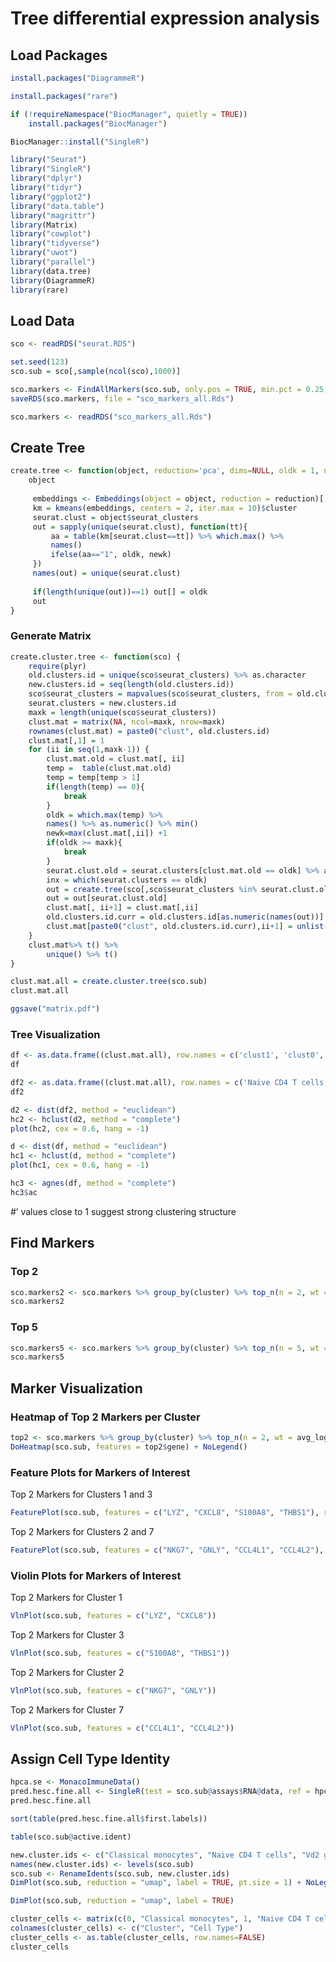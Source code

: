 # Tree differential expression analysis

## Load Packages

```r
install.packages("DiagrammeR")
```

```r
install.packages("rare")
```

```r
if (!requireNamespace("BiocManager", quietly = TRUE))
    install.packages("BiocManager")

BiocManager::install("SingleR")
```

```r
library("Seurat")
library("SingleR")
library("dplyr")
library("tidyr")
library("ggplot2")
library("data.table")
library("magrittr")
library(Matrix)
library("cowplot")
library("tidyverse")
library("uwot")
library("parallel")
library(data.tree)
library(DiagrammeR)
library(rare)
```

## Load Data

```r
sco <- readRDS("seurat.RDS")
```

```r
set.seed(123)
sco.sub = sco[,sample(ncol(sco),1000)]
```

```r
sco.markers <- FindAllMarkers(sco.sub, only.pos = TRUE, min.pct = 0.25, logfc.threshold = 0.25)
saveRDS(sco.markers, file = "sco_markers_all.Rds")
```

```r
sco.markers <- readRDS("sco_markers_all.Rds")
```


## Create Tree

```r
create.tree <- function(object, reduction='pca', dims=NULL, oldk = 1, newk = 2) {
    object
    
     embeddings <- Embeddings(object = object, reduction = reduction)[, dims]
     km = kmeans(embeddings, centers = 2, iter.max = 10)$cluster
     seurat.clust = object$seurat_clusters
     out = sapply(unique(seurat.clust), function(tt){
         aa = table(km[seurat.clust==tt]) %>% which.max() %>%
         names() 
         ifelse(aa=="1", oldk, newk)
     }) 
     names(out) = unique(seurat.clust)
     
     if(length(unique(out))==1) out[] = oldk
     out
}
```

### Generate Matrix

```r
create.cluster.tree <- function(sco) {
    require(plyr)
    old.clusters.id = unique(sco$seurat_clusters) %>% as.character
    new.clusters.id = seq(length(old.clusters.id))
    sco$seurat_clusters = mapvalues(sco$seurat_clusters, from = old.clusters.id, to = new.clusters.id)
    seurat.clusters = new.clusters.id
    maxk = length(unique(sco$seurat_clusters))
    clust.mat = matrix(NA, ncol=maxk, nrow=maxk)
    rownames(clust.mat) = paste0("clust", old.clusters.id) 
    clust.mat[,1] = 1
    for (ii in seq(1,maxk-1)) {
        clust.mat.old = clust.mat[, ii] 
        temp =  table(clust.mat.old) 
        temp = temp[temp > 1]
        if(length(temp) == 0){ 
            break
        }
        oldk = which.max(temp) %>% 
        names() %>% as.numeric() %>% min()
        newk=max(clust.mat[,ii]) +1
        if(oldk >= maxk){ 
            break
        }
        seurat.clust.old = seurat.clusters[clust.mat.old == oldk] %>% as.character
        inx = which(seurat.clusters == oldk)
        out = create.tree(sco[,sco$seurat_clusters %in% seurat.clust.old], reduction="pca", oldk, newk, dims = 1:20)
        out = out[seurat.clust.old]
        clust.mat[, ii+1] = clust.mat[,ii]
        old.clusters.id.curr = old.clusters.id[as.numeric(names(out))]
        clust.mat[paste0("clust", old.clusters.id.curr),ii+1] = unlist(out)
    }
    clust.mat%>% t() %>%
        unique() %>% t()
}

```

```r
clust.mat.all = create.cluster.tree(sco.sub)
clust.mat.all
```

```r
ggsave("matrix.pdf")
```


### Tree Visualization

```r
df <- as.data.frame((clust.mat.all), row.names = c('clust1', 'clust0', 'clust4', 'clust2', 'clust9', 'clust7', 'clust8', 'clust3', 'clust5', 'clust6', 'clust11', 'clust14', 'clust10', 'clust15', 'clust13', 'clust12', 'clust16'))
df
```

```r
df2 <- as.data.frame((clust.mat.all), row.names = c('Naive CD4 T cells', 'Classical monocytes', 'Terminal effector CD8 T cells', 'Vd2 gd T cells', 'Th2 cells', 'Th17 cells', 'Natural killer cells', 'Intermediate monocytes', 'Myeloid dendritic cells', 'Naive B cells', 'Non classical monocytes', 'Switched memory B cells', 'Th1 cells', 'Naive CD8 T cells', 'Central memory CD8 T cells', 'Th1/Th17 cells', 'Effector memory CD8 T cells'))
df2
```

```r
d2 <- dist(df2, method = "euclidean")
hc2 <- hclust(d2, method = "complete")
plot(hc2, cex = 0.6, hang = -1)
```


```r
d <- dist(df, method = "euclidean")
hc1 <- hclust(d, method = "complete")
plot(hc1, cex = 0.6, hang = -1)
```

```r
hc3 <- agnes(df, method = "complete")
hc3$ac
```
#' values close to 1 suggest strong clustering structure

## Find Markers

### Top 2

```r
sco.markers2 <- sco.markers %>% group_by(cluster) %>% top_n(n = 2, wt = avg_logFC)
sco.markers2
```
### Top 5

```r
sco.markers5 <- sco.markers %>% group_by(cluster) %>% top_n(n = 5, wt = avg_logFC)
sco.markers5
```

## Marker Visualization

### Heatmap of Top 2 Markers per Cluster

```r
top2 <- sco.markers %>% group_by(cluster) %>% top_n(n = 2, wt = avg_logFC)
DoHeatmap(sco.sub, features = top2$gene) + NoLegend()
```

### Feature Plots for Markers of Interest

Top 2 Markers for Clusters 1 and 3
```r
FeaturePlot(sco.sub, features = c("LYZ", "CXCL8", "S100A8", "THBS1"), reduction = "umap", label = TRUE, ncol = 2)
```

Top 2 Markers for Clusters 2 and 7
```r
FeaturePlot(sco.sub, features = c("NKG7", "GNLY", "CCL4L1", "CCL4L2"), reduction = "umap", label = TRUE, ncol = 2)
```

### Violin Plots for Markers of Interest

Top 2 Markers for Cluster 1
```r
VlnPlot(sco.sub, features = c("LYZ", "CXCL8"))
```

Top 2 Markers for Cluster 3
```r
VlnPlot(sco.sub, features = c("S100A8", "THBS1"))
```

Top 2 Markers for Cluster 2
```r
VlnPlot(sco.sub, features = c("NKG7", "GNLY"))
```

Top 2 Markers for Cluster 7
```r
VlnPlot(sco.sub, features = c("CCL4L1", "CCL4L2"))
```

## Assign Cell Type Identity

```r
hpca.se <- MonacoImmuneData()
pred.hesc.fine.all <- SingleR(test = sco.sub@assays$RNA@data, ref = hpca.se, labels = hpca.se$label.fine)
pred.hesc.fine.all
```

```r
sort(table(pred.hesc.fine.all$first.labels))
```

```r
table(sco.sub@active.ident)
```

```r
new.cluster.ids <- c("Classical monocytes", "Naive CD4 T cells", "Vd2 gd T cells", "Intermediate monocytes", "Terminal effector CD8 T cells", "Myeloid dendritic cells", "Naive B cells", "Th17 cells", "Natural killer cells", "Th2 cells", "Th1 cells", "Non classical monocytes", "Th1/Th17 cells", "Central memory CD8 T cells", "Switched memory B cells", "Naive CD8 T cells", "Effector memory CD8 T cells")
names(new.cluster.ids) <- levels(sco.sub)
sco.sub <- RenameIdents(sco.sub, new.cluster.ids)
DimPlot(sco.sub, reduction = "umap", label = TRUE, pt.size = 1) + NoLegend()
```

```r
DimPlot(sco.sub, reduction = "umap", label = TRUE)
```

```r
cluster_cells <- matrix(c(0, "Classical monocytes", 1, "Naive CD4 T cells", 2, "Vd2 gd T cells", 3, "Intermediate monocytes", 4, "Terminal effector CD8 T cells", 5, "Myeloid dendritic cells", 6, "Naive B cells", 7, "Th17 cells", 8, "Natural killer cells", 9, "Th2 cells", 10, "Th1 cells", 11, "Non classical monocytes", 12, "Th1/Th17 cells", 13, "Central memory CD8 T cells", 14, "Switched memory B cells", 15, "Naive CD8 T cells", 16, "Effector memory CD8 T cells"), ncol=2, byrow=TRUE)
colnames(cluster_cells) <- c("Cluster", "Cell Type")
cluster_cells <- as.table(cluster_cells, row.names=FALSE)
cluster_cells
```









